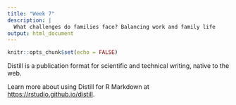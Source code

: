```yaml
---
title: "Week 7"
description: |
  What challenges do families face? Balancing work and family life
output: html_document
---
```


```r
knitr::opts_chunk$set(echo = FALSE)
```

Distill is a publication format for scientific and technical writing, native to the web. 

Learn more about using Distill for R Markdown at <https://rstudio.github.io/distill>.






